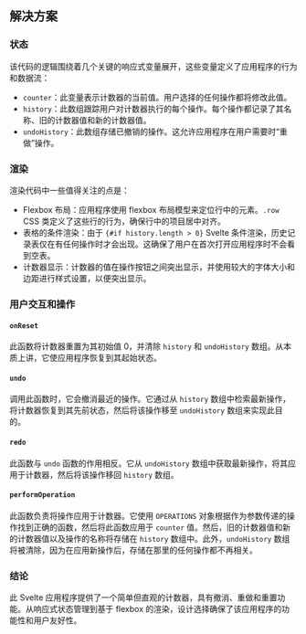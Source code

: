 
## 解决方案

### 状态

该代码的逻辑围绕着几个关键的响应式变量展开，这些变量定义了应用程序的行为和数据流：

* `counter`：此变量表示计数器的当前值。用户选择的任何操作都将修改此值。
* `history`：此数组跟踪用户对计数器执行的每个操作。每个操作都记录了其名称、旧的计数器值和新的计数器值。
* `undoHistory`：此数组存储已撤销的操作。这允许应用程序在用户需要时“重做”操作。

### 渲染

渲染代码中一些值得关注的点是：

* Flexbox 布局：应用程序使用 flexbox 布局模型来定位行中的元素。`.row` CSS 类定义了这些行的行为，确保行中的项目居中对齐。
* 表格的条件渲染：由于 `{#if history.length > 0}` Svelte 条件渲染，历史记录表仅在有任何操作时才会出现。这确保了用户在首次打开应用程序时不会看到空表。
* 计数器显示：计数器的值在操作按钮之间突出显示，并使用较大的字体大小和边距进行样式设置，以便突出显示。

### 用户交互和操作

#### `onReset`

此函数将计数器重置为其初始值 0，并清除 `history` 和 `undoHistory` 数组。从本质上讲，它使应用程序恢复到其起始状态。

#### `undo`

调用此函数时，它会撤消最近的操作。它通过从 `history` 数组中检索最新操作，将计数器恢复到其先前状态，然后将该操作移至 `undoHistory` 数组来实现此目的。

#### `redo`

此函数与 `undo` 函数的作用相反。它从 `undoHistory` 数组中获取最新操作，将其应用于计数器，然后将该操作移回 `history` 数组。

#### `performOperation`

此函数负责将操作应用于计数器。它使用 `OPERATIONS` 对象根据作为参数传递的操作找到正确的函数，然后将此函数应用于 `counter` 值。然后，旧的计数器值和新的计数器值以及操作的名称将存储在 `history` 数组中。此外，`undoHistory` 数组将被清除，因为在应用新操作后，存储在那里的任何操作都不再相关。

### 结论

此 Svelte 应用程序提供了一个简单但直观的计数器，具有撤消、重做和重置功能。从响应式状态管理到基于 flexbox 的渲染，设计选择确保了该应用程序的功能性和用户友好性。

<TestCases />
